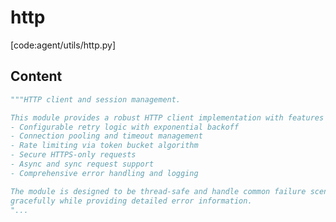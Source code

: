 # http

[code:agent/utils/http.py]

## Content

```python
"""HTTP client and session management.

This module provides a robust HTTP client implementation with features including:
- Configurable retry logic with exponential backoff
- Connection pooling and timeout management
- Rate limiting via token bucket algorithm
- Secure HTTPS-only requests
- Async and sync request support
- Comprehensive error handling and logging

The module is designed to be thread-safe and handle common failure scenarios
gracefully while providing detailed error information.
"...
```